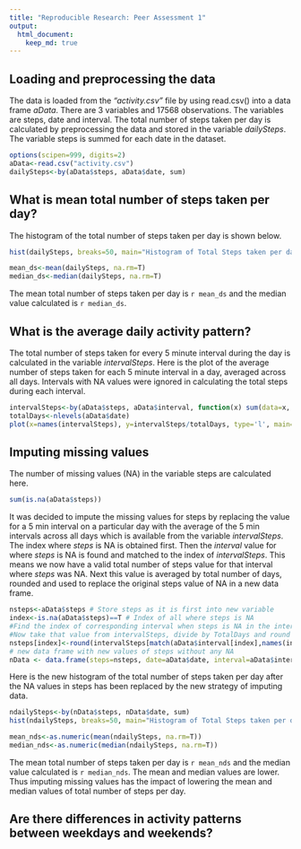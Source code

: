 ```yaml
---
title: "Reproducible Research: Peer Assessment 1"
output: 
  html_document:
    keep_md: true
---
```



## Loading and preprocessing the data

The data is loaded from the *"activity.csv"* file by using read.csv() into a data frame *aData*. There are 3 variables and 17568 observations. The variables are steps, date and interval. The total number of steps taken per day is calculated by preprocessing the data and stored in the variable *dailySteps*. The variable steps is summed for each date in the dataset. 
```r
options(scipen=999, digits=2)
aData<-read.csv("activity.csv")
dailySteps<-by(aData$steps, aData$date, sum)
```

## What is mean total number of steps taken per day?

The histogram of the total number of steps taken per day is shown below.
```r
hist(dailySteps, breaks=50, main="Histogram of Total Steps taken per day", xlab="Total Steps per Day")
```
```r
mean_ds<-mean(dailySteps, na.rm=T)
median_ds<-median(dailySteps, na.rm=T)
```
The mean total number of steps taken per day is `r mean_ds` and the median value calculated is `r median_ds`.

## What is the average daily activity pattern?
The total number of steps taken for every 5 minute interval during the day is calculated in the variable *intervalSteps*. Here is the plot of the average number of steps taken for each 5 minute interval in a day, averaged across all days. Intervals with NA values were ignored in calculating the total steps during each interval.
```r
intervalSteps<-by(aData$steps, aData$interval, function(x) sum(data=x, na.rm=T))
totalDays<-nlevels(aData$date)
plot(x=names(intervalSteps), y=intervalSteps/totalDays, type='l', main="Daily Average Activity Pattern for Steps", xlab="5-min Intervals in a Day", ylab="Average Number of Steps")
```

## Imputing missing values
The number of missing values (NA) in the variable steps are calculated here.
```r
sum(is.na(aData$steps))
```
It was decided to impute the missing values for steps by replacing the value for a 5 min interval on a particular day with the average of the 5 min intervals across all days which is available from the variable *intervalSteps*. The index where *steps* is NA is obtained first. Then the *interval* value for where *steps* is NA is found and matched to the index of *intervalSteps*. This means we now have a valid total number of steps value for that interval where *steps* was NA. Next this value is averaged by total number of days, rounded and used to replace the original steps value of NA in a new data frame.
```r
nsteps<-aData$steps # Store steps as it is first into new variable
index<-is.na(aData$steps)==T # Index of all where steps is NA
#Find the index of corresponding interval when steps is NA in the intervalSteps list
#Now take that value from intervalSteps, divide by TotalDays and round it.
nsteps[index]<-round(intervalSteps[match(aData$interval[index],names(intervalSteps))]/totalDays + 0.5)
# new data frame with new values of steps without any NA
nData <- data.frame(steps=nsteps, date=aData$date, interval=aData$interval)
```

Here is the new histogram of the total number of steps taken per day after the NA values in steps has been replaced by the new strategy of imputing data.
```r
ndailySteps<-by(nData$steps, nData$date, sum)
hist(ndailySteps, breaks=50, main="Histogram of Total Steps taken per day (after imputing)", xlab="Total Steps per Day")
```
```r
mean_nds<-as.numeric(mean(ndailySteps, na.rm=T))
median_nds<-as.numeric(median(ndailySteps, na.rm=T))
```
The mean total number of steps taken per day is `r mean_nds` and the median value calculated is `r median_nds`.
The mean and median values are lower. Thus imputing missing values has the impact of lowering the mean and median values of total number of steps per day.

## Are there differences in activity patterns between weekdays and weekends?
